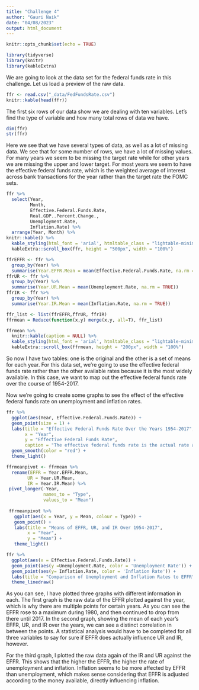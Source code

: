 ```yaml
---
title: "Challenge 4"
author: "Gauri Naik"
date: "04/08/2023"
output: html_document
---
```

```r
knitr::opts_chunk$set(echo = TRUE)

library(tidyverse)
library(knitr)
library(kableExtra)
```

We are going to look at the data set for the federal funds rate in this challenge. Let us load a preview of the raw data.

```r
ffr <- read.csv("_data/FedFundsRate.csv")
knitr::kable(head(ffr))
```

The first six rows of our data show we are dealing with ten variables. Let's find the type of variable and how many total rows of data we have.

```r
dim(ffr)
str(ffr)
```
Here we see that we have several types of data, as well as a lot of missing data. We see that for some number of rows, we have a lot of missing values. For many years we seem to be missing the target rate while for other years we are missing the upper and lower target. For most years we seem to have the effective federal funds rate, which is the weighted average of interest across bank transactions for the year rather than the target rate the FOMC sets.

```r
ffr %>%  
  select(Year,
         Month,
         Effective.Federal.Funds.Rate,
         Real.GDP..Percent.Change.,
         Unemployment.Rate,
         Inflation.Rate) %>%
  arrange(Year, Month) %>%
knitr::kable() %>%
  kable_styling(html_font = 'arial', htmltable_class = "lightable-minimal") %>%
  kableExtra::scroll_box(ffr, height = "500px", width = "100%")

ffrEFFR <- ffr %>%
  group_by(Year) %>%
  summarise(Year.EFFR.Mean = mean(Effective.Federal.Funds.Rate, na.rm = TRUE))
ffrUR <- ffr %>%
  group_by(Year) %>%
  summarise(Year.UR.Mean = mean(Unemployment.Rate, na.rm = TRUE))
ffrIR <- ffr %>%
  group_by(Year) %>%
  summarise(Year.IR.Mean = mean(Inflation.Rate, na.rm = TRUE))

ffr_list <- list(ffrEFFR,ffrUR, ffrIR)
ffrmean = Reduce(function(x,y) merge(x,y, all=T), ffr_list)

ffrmean %>%
  knitr::kable(caption = NULL) %>%
  kable_styling(html_font = 'arial', htmltable_class = "lightable-minimal") %>%
  kableExtra::scroll_box(ffrmean, height = "200px", width = "100%")
```

So now I have two tables: one is the original and the other is a set of means for each year. For this data set, we're going to use the effective federal funds rate rather than the other available rates because it is the most widely available. In this case, we want to map out the effective federal funds rate over the course of 1954-2017.

Now we're going to create some graphs to see the effect of the effective federal funds rate on unemployment and inflation rates.

```r

ffr %>%
  ggplot(aes(Year, Effective.Federal.Funds.Rate)) + 
  geom_point(size = 1) + 
  labs(title = "Effective Federal Funds Rate Over the Years 1954-2017", 
       x = "Year", 
       y = "Effective Federal Funds Rate", 
       caption = "The effective federal funds rate is the actual rate at which banks trade, influenced by the federal funds target rate.") +
  geom_smooth(color = "red") +
  theme_light()

ffrmeanpivot <- ffrmean %>%
  rename(EFFR = Year.EFFR.Mean,
        UR = Year.UR.Mean,
        IR = Year.IR.Mean) %>%
 pivot_longer(-Year,
              names_to = "Type",
              values_to = "Mean")
 
 ffrmeanpivot %>%
   ggplot(aes(x = Year, y = Mean, colour = Type)) +
   geom_point() +
   labs(title = "Means of EFFR, UR, and IR Over 1954-2017", 
        x = "Year", 
        y = "Mean") +
   theme_light()

ffr %>%
  ggplot(aes(x = Effective.Federal.Funds.Rate)) +
  geom_point(aes(y =Unemployment.Rate, color = 'Unemployment Rate')) +
  geom_point(aes(y= Inflation.Rate, color = 'Inflation Rate')) +
  labs(title = "Comparison of Unemployment and Inflation Rates to EFFR", x = "EFFR", y = "Rate") +
  theme_linedraw()
```

As you can see, I have plotted three graphs with different information in each. The first graph is the raw data of the EFFR plotted against the year, which is why there are multiple points for certain years. As you can see the EFFR rose to a maximum during 1980, and then continued to drop from there until 2017. In the second graph, showing the mean of each year's EFFR, UR, and IR over the years, we can see a distinct correlation in between the points. A statistical analysis would have to be completed for all three variables to say for sure if EFFR does actually influence UR and IR, however.

For the third graph, I plotted the raw data again of the IR and UR against the EFFR. This shows that  the higher the EFFR, the higher the rate of unemployment and inflation. Inflation seems to be more affected by EFFR than unemployment, which makes sense considering that EFFR is adjusted according to the money available, directly influencing inflation.